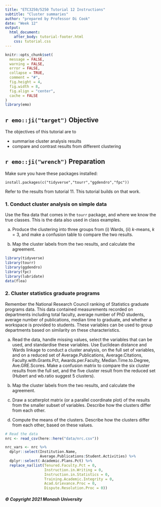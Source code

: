 ```yaml
---
title: "ETC3250/5250 Tutorial 12 Instructions"
subtitle: "Cluster summaries"
author: "prepared by Professor Di Cook"
date: "Week 12"
output:
  html_document:
    after_body: tutorial-footer.html
    css: tutorial.css
---
```


```r
knitr::opts_chunk$set(
  message = FALSE,
  warning = FALSE,
  error = FALSE, 
  collapse = TRUE,
  comment = "#",
  fig.height = 4,
  fig.width = 8,
  fig.align = "center",
  cache = FALSE
)
library(emo)
```

## `r emo::ji("target")` Objective

The objectives of this tutorial are to

- summarise cluster analysis results
- compare and contrast results from different clustering

## `r emo::ji("wrench")` Preparation 

Make sure you have these packages installed:

```
install.packages(c("tidyverse","tourr","ggdendro","fpc"))
```

Refer to the results from tutorial 11. This tutorial builds on that work.

### 1. Conduct cluster analysis on simple data

Use the flea data that comes in the `tourr` package, and where we know the true classes. This is the data also used in class examples.

a. Produce the clustering into three groups from (i) Wards, (ii) $k$-means, $k=3$, and make a confusion table to compare the two results.

b. Map the cluster labels from the two results, and calculate the agreement. 


<!-- 6D flea -->
```r
library(tidyverse)
library(tourr)
library(ggdendro)
library(fpc)
library(lubridate)
data(flea)
```


### 2. Cluster statistics graduate programs 

Remember the National Research Council ranking of Statistics graduate programs data. This data contained measurements recorded on departments including total faculty, average number of PhD students, average number of publications, median time to graduate, and whether a workspace is provided to students. These variables can be used to group departments based on similarity on these characteristics.

a. Read the data, handle missing values, select the variables that can be used, and standardise these variables. Use Euclidean distance and Wards linkage to conduct a cluster analysis, on the full set of variables, and on a reduced set of Average.Publications, Average.Citations, Faculty.with.Grants.Pct, Awards.per.Faculty, Median.Time.to.Degree, Ave.GRE.Scores. Make a confusion matrix to compare the six cluster results from the full set, and the five cluster result from the reduced set (Hubert and wb.ratio suggest 5 clusters). 

b. Map the cluster labels from the two results, and calculate the agreement. 

c. Draw a scatterplot matrix (or a parallel coordinate plot) of the results from the smaller subset of variables. Describe how the clusters differ from each other.

d. Compute the means of the clusters. Describe how the clusters differ from each other, based on these values.

```r
# Read the data
nrc <- read_csv(here::here("data/nrc.csv"))

nrc_vars <- nrc %>%
  dplyr::select(Institution.Name,
                Average.Publications:Student.Activities) %>%
  dplyr::select(-Academic.Plans.Pct) %>%
  replace_na(list(Tenured.Faculty.Pct = 0, 
                  Instruction.in.Writing = 0,
                  Instruction.in.Statistics = 0,
                  Training.Academic.Integrity = 0,
                  Acad.Grievance.Proc = 0,
                  Dispute.Resolution.Proc = 0))
```


##### © Copyright 2021 Monash University
